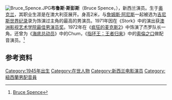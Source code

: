 {{expand|time=2016-09-16T02:04:07+00:00}}
[[File:Bruce_Spence.JPG|right]]'''布鲁斯·斯彭斯'''（Bruce Spence，{{bd|1945年|9月17日}}），新西兰演员。生于[[奥克兰|奥克兰]]，其职业生涯是在澳大利亚展开。身高2米，与[[詹姆斯·阿尼斯|詹姆斯·阿尼斯]]一起被选为[[吉尼斯世界纪录|吉尼斯世界纪录]]录为饰演过主角的最高的男演员。1971年因在《Stork》中的演出获[[澳大利亞影視藝術學院獎|澳洲影视艺术学院最佳男演员奖]]。1972年在《[[疯狂的麦克斯2|疯狂的麦克斯2]]》中饰演了杰罗队长一角。还曾为《[[海底总动员|海底总动员]]》中的Chum，《[[指环王：王者归来|指环王：王者归来]]》中的[[索倫之口|索倫之口]]做配音演员。<ref>[http://www.imdb.com/name/nm0817748/?ref_=nmbio_bio_nm Bruce Spence]</ref>

==参考资料==
{{reflist}}
{{澳洲電影及電視美藝學院獎最佳男主角}}
{{DEFAULTSORT:Spence, Bruce}}
[[Category:1945年出生|Category:1945年出生]]
[[Category:在世人物|Category:在世人物]]
[[Category:新西兰电影演员|Category:新西兰电影演员]]
[[Category:紐西蘭男配音員|Category:紐西蘭男配音員]]